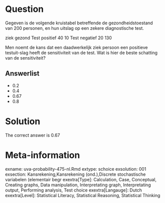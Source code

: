 Question
========

Gegeven is de volgende kruistabel betreffende de gezondheidstoestand van 200 personen, en hun uitslag op een zekere diagnostische test.

ziek gezond
Test positief 40 10
Test negatief 20 130

Men noemt de kans dat een daadwerkelijk ziek persoon een positieve testuit-slag heeft de sensitiviteit van de test. Wat is hier de beste schatting van de sensitiviteit? 

Answerlist
----------
* 0.2
* 0.4
* 0.67
* 0.8

Solution
========

The correct answer is  0.67 

Meta-information
================
exname: uva-probability-475-nl.Rmd 
extype: schoice 
exsolution: 001 
exsection: Kansrekening,Kansrekening (ond.),Discrete stochastische variabelen (elementair begr 
exextra[Type]: Calculation, Case, Conceptual, Creating graphs, Data manipulation, Interpretating graph, Interpretating output, Performing analysis, Test choice 
exextra[Langauge]: Dutch 
exextra[Level]: Statistical Literacy, Statistical Reasoning, Statistical Thinking 
